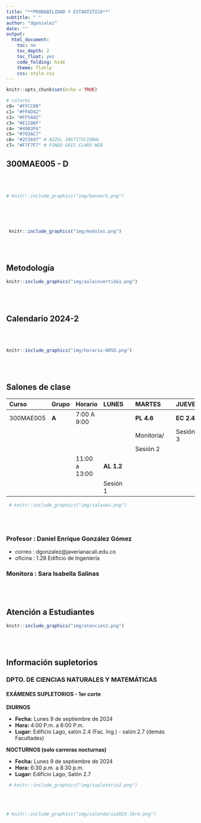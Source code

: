 ```yaml
---
title: "**PROBABILIDAD Y ESTADÍSTICA**"
subtitle: " "
author: "dgonzalez"
date: ""
output:
  html_document:
    toc: no
    toc_depth: 2
    toc_float: yes
    code_folding: hide
    theme: flatly
    css: style.css
---
```



```r
knitr::opts_chunk$set(echo = TRUE)

# colores
c0= "#FFCC00"
c1= "#FFAD42"
c2= "#FF5A42"
c3= "#E1286F"
c4= "#4983F6"
c5= "#783AC7"
c6= "#2C5697" # AZZUL INSTITUCIONAL
c7= "#F7F7F7" # FONDO GRIS CLARO WEB


```

## **300MAE005 - D**

<br/><br/>



```r
# knitr::include_graphics("img/bannerG.png")
```


<br/><br/><br/>


```r
 knitr::include_graphics("img/modulos.png")
```
<br/><br/>



## **Metodología**

<div class="box2"> 
```r
knitr::include_graphics("img/aulainvertida1.png")
```

</div>

<br/><br/>

## **Calendario 2024-2**
<div class="box2">


<br/><br/>


```r
knitr::include_graphics("img/horario-005D.png")
```

</div>

<br/><br/>

## **Salones de clase**
<div class="box2">




|Curso     | **Grupo** | Horario       | **LUNES**  |                | **MARTES**    |                | **JUEVES**  |
|:---------|:----------|:--------------|:-----------|:---------------|:--------------|:---------------|:------------|
|300MAE005 |  **A**    | 7:00 A 9:00   |            |                |  **PL 4.6**   |                | **EC 2.4**  |
|          |           |               |            |                |  Monitoria/   |                | Sesión 3    |
|          |           |               |            |                |  Sesión 2     |                |             |
|          |           |11:00 a 13:00  | **AL 1.2** |                |               |                |             |
|          |           |               | Sesión 1   |                |               |                |             |


```r
 # knitr::include_graphics("img/salones.png")
```

</div>

<br/><br/>

<div class="box2">

### **Profesor** : Daniel Enrique González Gómez 

* correo : dgonzalez@javerianacali.edu.co
* oficina : 1.28 Edificio de Ingeniería


### **Monitora** : Sara Isabella Salinas

</div>

<br/><br/>

## **Atención a Estudiantes**
<div class="box2">



```r
knitr::include_graphics("img/atencion2.png")
```

</div>

<br/><br/>


## **Información supletorios**
<div class="box2">

### **DPTO. DE CIENCIAS NATURALES Y MATEMÁTICAS**
#### **EXÁMENES SUPLETORIOS - 1er corte**

**DIURNOS**

- **Fecha:** Lunes 9 de septiembre de 2024
- **Hora:** 4:00 P.m. a 6:00 P.m.
- **Lugar:** Edificio Lago, salón 2.4 (Fac. Ing.) - salón 2.7 (demás Facultades)

**NOCTURNOS (solo carreras nocturnas)**

- **Fecha:** Lunes 9 de septiembre de 2024
- **Hora:** 6:30 p.m. a 8:30 p.m.
- **Lugar:** Edificio Lago, Salón 2.7




```r
 # knitr::include_graphics("img/supletorio1.png")
```

</div>

<br/><br/>


```r
# knitr::include_graphics("img/calendario2023-1bre.png")
```
